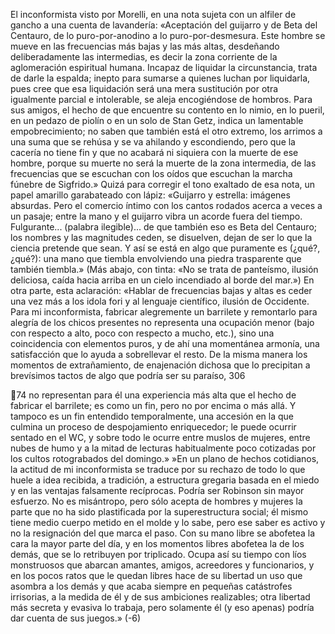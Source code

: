 El inconformista visto por Morelli, en una nota sujeta con un alfiler de gancho
a una cuenta de lavandería: «Aceptación del guijarro y de Beta del Centauro, de
lo puro-por-anodino a lo puro-por-desmesura. Este hombre se mueve en las
frecuencias más bajas y las más altas, desdeñando deliberadamente las
intermedias, es decir la zona corriente de la aglomeración espiritual humana.
Incapaz de liquidar la circunstancia, trata de darle la espalda; inepto para
sumarse a quienes luchan por liquidarla, pues cree que esa liquidación será una
mera sustitución por otra igualmente parcial e intolerable, se aleja encogiéndose
de hombros. Para sus amigos, el hecho de que encuentre su contento en lo nimio,
en lo pueril, en un pedazo de piolín o en un solo de Stan Getz, indica un
lamentable empobrecimiento; no saben que también está el otro extremo, los
arrimos a una suma que se rehúsa y se va ahilando y escondiendo, pero que la
cacería no tiene fin y que no acabará ni siquiera con la muerte de ese hombre,
porque su muerte no será la muerte de la zona intermedia, de las frecuencias que
se escuchan con los oídos que escuchan la marcha fúnebre de Sigfrido.»
Quizá para corregir el tono exaltado de esa nota, un papel amarillo
garabateado con lápiz: «Guijarro y estrella: imágenes absurdas. Pero el comercio
íntimo con los cantos rodados acerca a veces a un pasaje; entre la mano y el
guijarro vibra un acorde fuera del tiempo. Fulgurante... (palabra ilegible)... de
que también eso es Beta del Centauro; los nombres y las magnitudes ceden, se
disuelven, dejan de ser lo que la ciencia pretende que sean. Y así se está en algo
que puramente es (¿qué?, ¿qué?): una mano que tiembla envolviendo una piedra
trasparente que también tiembla.» (Más abajo, con tinta: «No se trata de
panteísmo, ilusión deliciosa, caída hacia arriba en un cielo incendiado al borde
del mar.»)
En otra parte, esta aclaración: «Hablar de frecuencias bajas y altas es ceder
una vez más a los idola fori y al lenguaje científico, ilusión de Occidente. Para mi
inconformista, fabricar alegremente un barrilete y remontarlo para alegría de los
chicos presentes no representa una ocupación menor (bajo con respecto a alto,
poco con respecto a mucho, etc.), sino una coincidencia con elementos puros, y
de ahí una momentánea armonía, una satisfacción que lo ayuda a sobrellevar el
resto. De la misma manera los momentos de extrañamiento, de enajenación
dichosa que lo precipitan a brevísimos tactos de algo que podría ser su paraíso,
306

74
no representan para él una experiencia más alta que el hecho de fabricar el
barrilete; es como un fin, pero no por encima o más allá. Y tampoco es un fin
entendido temporalmente, una accesión en la que culmina un proceso de
despojamiento enriquecedor; le puede ocurrir sentado en el WC, y sobre todo le
ocurre entre muslos de mujeres, entre nubes de humo y a la mitad de lecturas
habitualmente poco cotizadas por los cultos rotograbados del domingo.»
»En un plano de hechos cotidianos, la actitud de mi inconformista se traduce
por su rechazo de todo lo que huele a idea recibida, a tradición, a estructura
gregaria basada en el miedo y en las ventajas falsamente recíprocas. Podría ser
Robinson sin mayor esfuerzo. No es misántropo, pero sólo acepta de hombres y
mujeres la parte que no ha sido plastificada por la superestructura social; él
mismo tiene medio cuerpo metido en el molde y lo sabe, pero ese saber es activo
y no la resignación del que marca el paso. Con su mano libre se abofetea la cara
la mayor parte del día, y en los momentos libres abofetea la de los demás, que se
lo retribuyen por triplicado. Ocupa así su tiempo con líos monstruosos que
abarcan amantes, amigos, acreedores y funcionarios, y en los pocos ratos que le
quedan libres hace de su libertad un uso que asombra a los demás y que acaba
siempre en pequeñas catástrofes irrisorias, a la medida de él y de sus ambiciones
realizables; otra libertad más secreta y evasiva lo trabaja, pero solamente él (y eso
apenas) podría dar cuenta de sus juegos.»
(-6)
